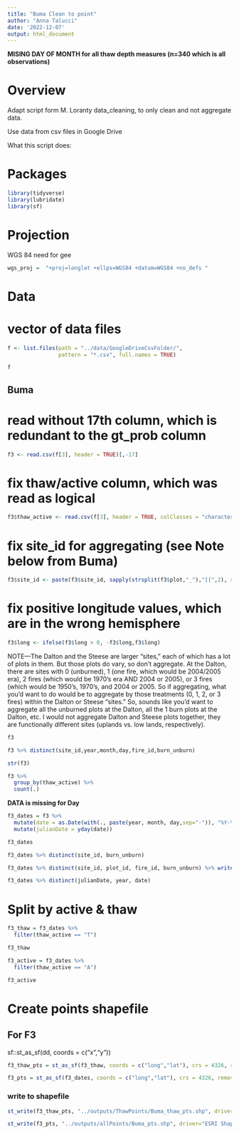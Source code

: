 ```yaml
---
title: "Buma Clean to point"
author: "Anna Talucci"
date: '2022-12-07'
output: html_document
---
```


**MISING DAY OF MONTH for all thaw depth measures (n=340 which is all observations)**

# Overview

Adapt script form M. Loranty data_cleaning, to only clean and not aggregate data. 

Use data from csv files in Google Drive

What this script does:


# Packages

```r
library(tidyverse)
library(lubridate)
library(sf)
```
# Projection

WGS 84 need for gee
```r
wgs_proj =  "+proj=longlat +ellps=WGS84 +datum=WGS84 +no_defs "
```

# Data

# vector of data files
```r
f <- list.files(path = "../data/GoogleDriveCsvFolder/",
                pattern = "*.csv", full.names = TRUE)
```

```r
f
```



## Buma
# read without 17th column, which is redundant to the gt_prob column
```r
f3 <- read.csv(f[3], header = TRUE)[,-17]
```
# fix thaw/active column, which was read as logical
```r
f3$thaw_active <- read.csv(f[3], header = TRUE, colClasses = "character")[,20]
```
# fix site_id for aggregating (see Note below from Buma)
```r
f3$site_id <- paste(f3$site_id, sapply(strsplit(f3$plot,"_"),"[[",2), sep="_" )
```

# fix positive longitude values, which are in the wrong hemisphere
```r
f3$long <- ifelse(f3$long > 0, -f3$long,f3$long)
```
NOTE---The Dalton and the Steese are larger "sites," each of which has a lot of plots in them.  But those plots do vary, so don't aggregate.  At the Dalton, there are sites with 0 (unburned), 1 (one fire, which would be 2004/2005 era), 2 fires (which would be 1970's era AND 2004 or 2005), or 3 fires (which would be 1950's, 1970's, and 2004 or 2005.  So if aggregating, what you'd want to do would be to aggregate by those treatments (0, 1, 2, or 3 fires) within the Dalton or Steese "sites."  So, sounds like you'd want to aggregate all the unburned plots at the Dalton, all the 1 burn plots at the Dalton, etc.  I would not aggregate Dalton and Steese plots together, they are functionally different sites (uplands vs. low lands, respectively).

```r
f3
```

```r
f3 %>% distinct(site_id,year,month,day,fire_id,burn_unburn)
```

```r
str(f3)
```
```r
f3 %>% 
  group_by(thaw_active) %>%
  count(.)
```
**DATA is missing for Day**
```r
f3_dates = f3 %>%
  mutate(date = as.Date(with(., paste(year, month, day,sep="-")), "%Y-%m-%d")) %>%
  mutate(julianDate = yday(date)) 

f3_dates
```

```r
f3_dates %>% distinct(site_id, burn_unburn) 
```

```r
f3_dates %>% distinct(site_id, plot_id, fire_id, burn_unburn) %>% write.csv(., '../outputs/pairs/buma.csv')
```

```r
f3_dates %>% distinct(julianDate, year, date)
```
# Split by active & thaw
```r
f3_thaw = f3_dates %>% 
  filter(thaw_active == "T") 

f3_thaw

f3_active = f3_dates %>% 
  filter(thaw_active == "A") 

f3_active
```

# Create points shapefile

## For F3
sf::st_as_sf(dd, coords = c("x","y"))
```r
f3_thaw_pts = st_as_sf(f3_thaw, coords = c("long","lat"), crs = 4326, remove = FALSE)
```

```r
f3_pts = st_as_sf(f3_dates, coords = c("long","lat"), crs = 4326, remove = FALSE)
```

### write to shapefile
```r
st_write(f3_thaw_pts, "../outputs/ThawPoints/Buma_thaw_pts.shp", driver="ESRI Shapefile")
```

```r
st_write(f3_pts, "../outputs/allPoints/Buma_pts.shp", driver="ESRI Shapefile")
```
